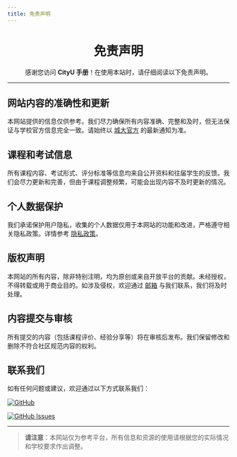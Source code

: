 ```yaml
---
title: 免责声明
---
```


<div align="center" style={{ lineHeight: '1.5', fontSize: '0.9rem' }}>
    <h1 style={{ marginBottom: '0.5rem', fontSize: '2.5rem', background: 'linear-gradient(90deg, #de6f31, #da542b, #bf1846, #9f0c43)', WebkitBackgroundClip: 'text', WebkitTextFillColor: 'transparent' }}><strong>免责声明</strong></h1>
    <p style={{ marginBottom: '0.5rem', color: '#555' }}>感谢您访问 <strong>CityU 手册</strong>！在使用本站时，请仔细阅读以下免责声明。</p>
</div>

---

## **网站内容的准确性和更新**

本网站提供的信息仅供参考。我们尽力确保所有内容准确、完整和及时，但无法保证与学校官方信息完全一致。请始终以 [城大官方](https://www.cityu.edu.hk/) 的最新通知为准。

## **课程和考试信息**

所有课程内容、考试形式、评分标准等信息均来自公开资料和往届学生的反馈。我们会尽力更新和完善，但由于课程调整频繁，可能会出现内容不及时更新的情况。

## **个人数据保护**

我们承诺保护用户隐私，收集的个人数据仅用于本网站的功能和改进，严格遵守相关隐私政策。详情参考 [隐私政策](./privacy-policy)。

## **版权声明**

本网站的所有内容，除非特别注明，均为原创或来自开放平台的贡献。未经授权，不得转载或用于商业目的。如涉及侵权，欢迎通过 [邮箱](mailto:jcpeng3-c@my.cityu.edu.hk) 与我们联系，我们将及时处理。

## **内容提交与审核**

所有提交的内容（包括课程评价、经验分享等）将在审核后发布。我们保留修改和删除不符合社区规范内容的权利。

## **联系我们**

如有任何问题或建议，欢迎通过以下方式联系我们：

[![GitHub](https://img.shields.io/badge/GitHub-Repository-blue?logo=github&style=flat-square)](https://github.com/penjc/cityU-navigator)

[![GitHub Issues](https://img.shields.io/badge/GitHub-Submit%20Issue-green?logo=github&style=flat-square)](https://github.com/penjc/cityU-navigator/issues)

---

> **请注意**：本网站仅为参考平台，所有信息和资源的使用请根据您的实际情况和学校要求作出调整。
